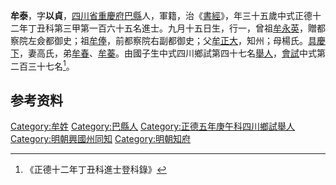 {{明清人物信息框
| 姓名 = 牟泰
| 原名 =
| 圖片名稱= 
| 圖片大小 =
| 圖片說明 = 
| 最高職務 =
| 國家 = 大明 
| 爵位 =
| 籍貫 = [[四川省|四川省]][[重慶府|重慶府]][[巴縣_(重慶)|巴縣]]
| 族裔 = 
| 旗籍 = 
| 字號 = 
| 諡號 =
| 出生日期 = 九月十五日
| 出生地點 =
| 逝世日期 = 
| 逝世地點 =
| 墓葬 =
| 配偶 = 高氏
| 親屬 = 曾祖[[牟永英|牟永英]]，祖[[牟俸|牟俸]]，父[[牟正大|牟正大]]，母楊氏
| 出身 =
* 正德十二年丁丑科進士
| 經歷 =
| 著作 =  
*
*
*
}}
'''牟泰'''{{BD|1483年||1542年||}}，字'''以貞'''，[[四川省|四川省]][[重慶府|重慶府]][[巴縣_(重慶)|巴縣]]人，軍籍，治《[[書經|書經]]》，年三十五歲中式正德十二年丁丑科第三甲第一百六十五名進士。九月十五日生，行一，曾祖[[牟永英|牟永英]]，贈都察院左僉都御史；祖[[牟俸|牟俸]]，前都察院右副都御史；父[[牟正大|牟正大]]，知州；母楊氏。[[具慶下|具慶下]]，妻高氏，弟[[牟春|牟春]]、[[牟蓁|牟蓁]]。由國子生中式四川鄉試第四十七名[[舉人|舉人]]，[[會試|會試]]中式第二百三十七名<ref>《正德十二年丁丑科進士登科錄》</ref>。

== 参考资料 ==
{{reflist}}

{{正德十二年丁丑科殿试金榜}}
{{明朝官员小作品}}
{{Authority control}}

{{DEFAULTSORT:M}}
[[Category:牟姓|Category:牟姓]]
[[Category:巴縣人|Category:巴縣人]]
[[Category:正德五年庚午科四川鄉試舉人|Category:正德五年庚午科四川鄉試舉人]]
[[Category:明朝興國州同知|Category:明朝興國州同知]]
[[Category:明朝知府|Category:明朝知府]]